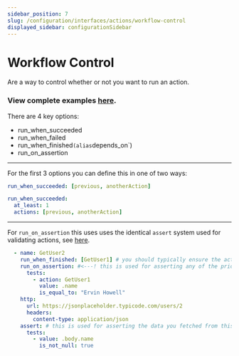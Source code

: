 ```yaml
---
sidebar_position: 7
slug: /configuration/interfaces/actions/workflow-control
displayed_sidebar: configurationSidebar
---
```


# Workflow Control

Are a way to control whether or not you want to run an action. 

### View complete examples [here](/docs/configuration/interfaces/actions/workflow-control/examples).


There are 4 key options:
 - run_when_succeeded
 - run_when_failed
 - run_when_finished` (alias `depends_on`)
 - run_on_assertion
---

For the first 3 options you can define this in one of two ways:

```yaml
run_when_succeeded: [previous, anotherAction]
```

```yaml
run_when_succeeded: 
  at_least: 1
  actions: [previous, anotherAction]
```
---
For `run_on_assertion` this uses uses the identical `assert` system used for validating actions, see [here](/docs/configuration/interfaces/actions/asserts).

```yaml
  - name: GetUser2
    run_when_finished: [GetUser1] # you should typically ensure the actions that run_on_assertion depends on are finished 
    run_on_assertion: #<---! this is used for asserting any of the prior actions before starting this one
      tests:
        - action: GetUser1
          value: .name
          is_equal_to: "Ervin Howell"
    http: 
      url: https://jsonplaceholder.typicode.com/users/2
      headers:
        content-type: application/json
    assert: # this is used for asserting the data you fetched from this action itself
      tests:
        - value: .body.name
          is_not_null: true
```



